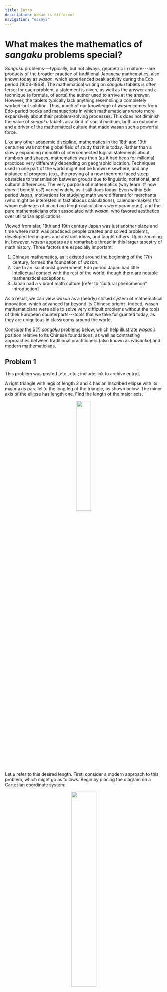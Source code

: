```yaml
---
title: Intro
description: Wasan is different
navigation: "essays"
---
```

# What makes the mathematics of _sangaku_ problems special?

_Sangaku_ problems---typically, but not always, geometric in nature---are products of the broader practice of traditional Japanese mathematics, also known today as _wasan_, which experienced peak activity during the Edo period (1603-1868). The mathematical writing on _sangaku_ tablets is often terse; for each problem, a statement is given, as well as the answer and a technique (a formula, of sorts) the author used to arrive at the answer. However, the tablets typically lack anything resembling a completely worked-out solution. Thus, much of our knowledge of _wasan_ comes from Edo-period books and manuscripts in which mathematicians wrote more expansively about their problem-solving processes. This does not diminish the value of _sangaku_ tablets as a kind of social medium, both an outcome and a driver of the mathematical culture that made wasan such a powerful force.

Like any other academic discipline, mathematics in the 18th and 19th centuries was not the global field of study that it is today. Rather than a slowly expanding monolith of interconnected logical statements about numbers and shapes, mathematics was then (as it had been for millenia) practiced very differently depending on geographic location. Techniques used in one part of the world might not be known elsewhere, and any instance of progress (e.g., the proving of a new theorem) faced steep obstacles to transmission between groups due to linguistic, notational, and cultural differences. The very purpose of mathematics (why learn it? how does it benefit us?) varied widely, as it still does today. Even within Edo period Japan, motivations for studying math were different for merchants (who might be interested in fast abacus calculations), calendar-makers (for whom estimates of pi and arc length calculations were paramount), and the pure mathematicians often associated with _wasan_, who favored aesthetics over utilitarian applications.

Viewed from afar, 18th and 19th century Japan was just another place and time where math was practiced: people created and solved problems, developed techniques and abstract ideas, and taught others. Upon zooming in, however, _wasan_ appears as a remarkable thread in this larger tapestry of math history. Three factors are especially important:

1. Chinese mathematics, as it existed around the beginning of the 17th century, formed the foundation of _wasan_.
2. Due to an isolationist government, Edo period Japan had little intellectual contact with the rest of the world, though there are notable mathematical exceptions.
3. Japan had a vibrant math culture [refer to “cultural phenomenon” introduction]

As a result, we can view _wasan_ as a (nearly) closed system of mathematical innovation, which advanced far beyond its Chinese origins. Indeed, wasan mathematicians were able to solve very difficult problems without the tools of their European counterparts---tools that we take for granted today, as they are ubiquitous in classrooms around the world.

Consider the 5(?) _sangaku_ problems below, which help illustrate _wasan’s_ position relative to its Chinese foundations, as well as contrasting approaches between traditional practitioners (also known as _wasanka_) and modern mathematicians.

## Problem 1 

This problem was posted [etc., etc.; include link to archive entry].

A right triangle with legs of length 3 and 4 has an inscribed ellipse with its major axis parallel to the long leg of the triangle, as shown below. The minor axis of the ellipse has length one. Find the length of the major axis.

<center>
<img src="https://www.dropbox.com/scl/fi/52m1l9932u7qs5rbikf7d/orig.svg?rlkey=r7wkr25741uwesnwdfq0kiwbp&st=1g2h6f4g&raw=1" width=30%>
</center>

Let $u$ refer to this desired length. First, consider a modern approach to this problem, which might go as follows. Begin by placing the diagram on a Cartesian coordinate system:

<center>
<img src="https://www.dropbox.com/scl/fi/p17lohw9729uihp3ax4u8/coords.svg?rlkey=w81i91yuv1z4yuorune8cn957&st=epzwktc8&raw=1" width=40%>
</center>

Using techniques that many of us learned in secondary school, we can write down equations that describe the line containing the hypotenuse,

$$y=3+3x/4,$$

<!--<center>
![XXX](https://www.dropbox.com/scl/fi/7usvd075916m33yj4ow6p/XXX.svg?rlkey=uz6yh61elwpko60n9cwporh7i&st=l55vunu1&raw=1)
</center>-->

as well as the ellipse:

$$\frac{(x+u/2)^2}{u^2}+\frac{(y-1/2)^2}{1^2}=1.$$

<!--<center>
![YYY](https://www.dropbox.com/scl/fi/d1j49i5hkqbpr2dvdtv1e/YYY.svg?rlkey=r4cllmw6e05dinaw11mi4shrb&st=95uu7xwq&raw=1)
</center>-->

Since the ellipse and the hypotenuse are tangent at a single point (D), solving the two equations above simultaneously for $x$ must yield a single value. This means that the discriminant of the resulting quadratic equation must be equal to zero:

$$120u-384=0.$$

<!--<center>
![ZZZ](https://www.dropbox.com/scl/fi/x3pcz21jnw33ol9zz0l0n/ZZZ.svg?rlkey=zmzugr5s6luczkfxm3xlzgnzx&st=ygkpydcq&raw=1)
</center>-->

Hence, the length of the major axis of the ellipse is 3.2.

<h2></h2>

While _wasanka_ would have been perfectly capable of the algebraic moves described above, including the “discriminant must equal zero” observation, there is a more fundamental reason why Edo-period Japanese mathematicians would not have solved the problem like this: the Cartesian coordinate system was not in the wasan toolkit. First introduced by René Descartes in 1637, _analytic geometry_ (also known as _coordinate geometry_) allows planar shapes to be realized as loci of points – ordered pairs $(x,y)$ – that satisfy algebraic expressions, like those for the line and ellipse above. Linking geometry and algebra in this way was a powerful innovation in mathematics, but due to Edo Japan’s policy of national seclusion _wasanka_ never incorporated it.

Instead, Edo-period mathematicians had their own set of tools for working with ellipses. Unlike the ancient Greeks, who viewed an ellipse as a conic section, _wasanka_ thought of an ellipse as a section of a circular cylinder.

<center>
<img src="https://www.dropbox.com/scl/fi/1dacnnjq4fy2zef4cx65s/cone-cyl-web.svg?rlkey=snf8bjjyqdyk1t61wgigog9m8&st=z925ncme&raw=1" width=60%>
</center>

Looking at the cylinder, it’s easy to observe that the ellipse is, in a sense, a stretched-out version of the circle. An analysis of similar triangles shows that this circle-to-ellipse transformation preserves ratios along the direction of the stretch. This means we can view an ellipse as a linear (also “affine,” since there is no preferred origin) transformation of a circle. Linear transformations are especially useful when doing planar geometry, since a line that undergoes such a transformation is still a line.

We can use this idea to transform the original picture in our problem into something simpler (i.e., with no ellipses). Just perform a horizontal stretch by a scale factor equal to $1/u$ (the effect of which is a horizontal compression). The transformed picture now has a circle of diameter $1$ inscribed in a right triangle with legs of length $3$ and $4/u$.

<center>
<img src="https://www.dropbox.com/scl/fi/h3k6croan2xcez4ld9jpk/orig-trans.svg?rlkey=w0bnqziqqthn7gdvwzglqco9o&st=2cwxkegv&raw=1" width=40%>
</center>

A _wasanka_ might now be in a position to apply one final theorem to obtain an equation, whether a statement imported from the Chinese (who studied right triangles extensively) or a homegrown geometric result. For example, it was likely known in Japan that for any circle of radius $r$ inscribed in a right triangle with legs $a$ and $b$,

$$a=\frac{2r(b-r)}{b-2r}.$$

<!--<center>
![WWW](https://www.dropbox.com/scl/fi/5jcrj4f3tt655tki1onb2/WWW.svg?rlkey=6404duce1du6bxjw8k80npv4j&st=i75oj0v4&raw=1)
</center>-->

Plugging in our values, we find again that 

$$u=3.2.$$

<!--<center>
![VVV](https://www.dropbox.com/scl/fi/sw1oyogpzhsfsc81swji5/VVV.svg?rlkey=oxzhcawo4jbche001mksah24z&st=0vv3tbu3&raw=1)
</center>-->


## Problem 2

TBD

